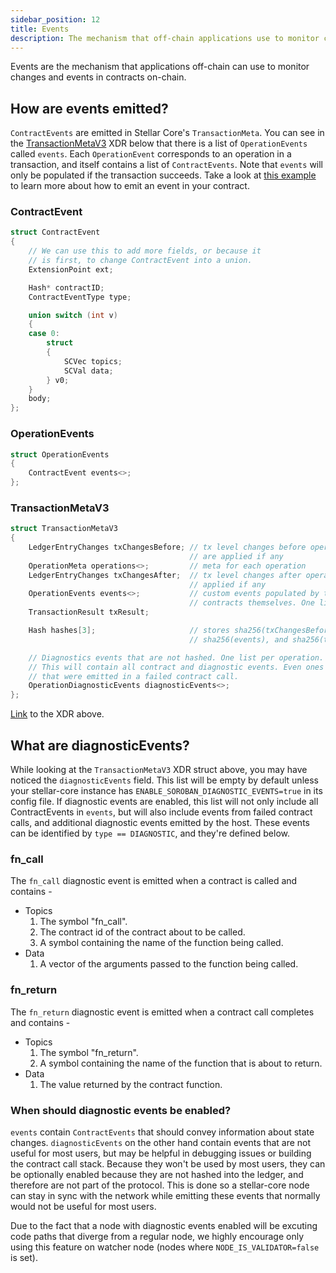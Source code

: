 ```yaml
---
sidebar_position: 12
title: Events
description: The mechanism that off-chain applications use to monitor contract changes.
---
```


Events are the mechanism that applications off-chain can use to monitor changes and events in contracts on-chain.

## How are events emitted?
`ContractEvents` are emitted in Stellar Core's `TransactionMeta`. You can see in
the [TransactionMetaV3] XDR below that there is a list of `OperationEvents`
called `events`. Each `OperationEvent` corresponds to an operation in a
transaction, and itself contains a list of `ContractEvents`. Note that `events`
will only be populated if the transaction succeeds. Take a look at [this
example](../how-to-guides/events.mdx) to learn more about how to emit an event
in your contract.

[TransactionMetaV3]: #transactionmetav3

### ContractEvent
```c++
struct ContractEvent
{
    // We can use this to add more fields, or because it
    // is first, to change ContractEvent into a union.
    ExtensionPoint ext;

    Hash* contractID;
    ContractEventType type;

    union switch (int v)
    {
    case 0:
        struct
        {
            SCVec topics;
            SCVal data;
        } v0;
    }
    body;
};
```
### OperationEvents
```c++
struct OperationEvents
{
    ContractEvent events<>;
};
```
### TransactionMetaV3
```c++
struct TransactionMetaV3
{
    LedgerEntryChanges txChangesBefore; // tx level changes before operations
                                        // are applied if any
    OperationMeta operations<>;         // meta for each operation
    LedgerEntryChanges txChangesAfter;  // tx level changes after operations are
                                        // applied if any
    OperationEvents events<>;           // custom events populated by the
                                        // contracts themselves. One list per operation.
    TransactionResult txResult;

    Hash hashes[3];                     // stores sha256(txChangesBefore, operations, txChangesAfter),
                                        // sha256(events), and sha256(txResult)

    // Diagnostics events that are not hashed. One list per operation.
    // This will contain all contract and diagnostic events. Even ones
    // that were emitted in a failed contract call.
    OperationDiagnosticEvents diagnosticEvents<>;
};
```
[Link](https://github.com/stellar/stellar-xdr/blob/eab1622f18b8101aa0cea76361c08beaeaa8d715/Stellar-ledger.x#L444) to the XDR above.

## What are diagnosticEvents?

While looking at the `TransactionMetaV3` XDR struct above, you may have noticed
the `diagnosticEvents` field. This list will be empty by default unless your
stellar-core instance has `ENABLE_SOROBAN_DIAGNOSTIC_EVENTS=true` in its config
file. If diagnostic events are enabled, this list will not only include all ContractEvents in `events`, but will also include events from failed contract calls, and additional diagnostic events emitted by the host. These events can be identified by `type == DIAGNOSTIC`, and they're defined below.

### fn_call
The `fn_call` diagnostic event is emitted when a contract is called
and contains -
* Topics
   1. The symbol "fn_call".
   2. The contract id of the contract about to be called.
   3. A symbol containing the name of the function being called.
* Data
  1. A vector of the arguments passed to the function being called. 

### fn_return
The `fn_return` diagnostic event is emitted when a contract call completes and contains -
* Topics
   1. The symbol "fn_return".
   2. A symbol containing the name of the function that is about to return.
* Data
  1. The value returned by the contract function. 


### When should diagnostic events be enabled?

`events` contain `ContractEvents` that should convey information about state
changes. `diagnosticEvents` on the other hand contain events that are not
useful for most users, but may be helpful in debugging issues or building the
contract call stack. Because they won't be used by most users, they can be
optionally enabled because they are not hashed into the ledger, and therefore
are not part of the protocol. This is done so a
stellar-core node can stay in sync with the network while emitting these events
that normally would not be useful for most users.

Due to the fact that a node with diagnostic events enabled will be excuting code
paths that diverge from a regular node, we highly encourage only using this
feature on watcher node (nodes where `NODE_IS_VALIDATOR=false` is set).